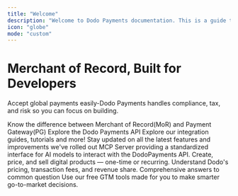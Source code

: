 ```yaml
---
title: "Welcome"
description: "Welcome to Dodo Payments documentation. This is a guide to help you understand and navigate the Dodo Payments dashboard"
icon: "globe"
mode: "custom"
---
```


<div className="welcome-hero">
  <h1>Merchant of Record, Built for Developers</h1>
  <p>Accept global payments easily-Dodo Payments handles compliance, tax, and risk so you can focus on building.</p>
</div>

<div className="welcome-page">

  <Columns cols={3} >
   <Card title="MoR vs PG"  icon="code-compare" href="miscellaneous/pricing-and-fee-structure">
      Know the difference between Merchant of Record(MoR) and Payment Gateway(PG)
    </Card>
    <Card title="API Reference" icon="code" href="miscellaneous/pricing-and-fee-structure">
      Explore the Dodo Payments API
    </Card>
    <Card title="Deverloper Resources" icon="layer-group" href="developer-resources">
      Explore our integration guides, tutorials and more!
    </Card>
    <Card title="Changelog" icon="cash-register" href="miscellaneous/pricing-and-fee-structure">
      Stay updated on all the latest features and improvements we've rolled out
    </Card>
    <Card title="MCP Server" icon="server" href="developer-resources/mcp-server">
      MCP Server providing a standardized interface for AI models to interact with the DodoPayments API.
    </Card>
    <Card title="Sell Products & Subscriptions"  icon="cart-shopping" href="/features/product-catalog/one-time-payment-products" >
       Create, price, and sell digital products — one-time or recurring.
    </Card>
    <Card title="Pricing & Fee Structure"  icon="dollar-sign" href="miscellaneous/pricing-and-fee-structure">
      Understand Dodo's pricing, transaction fees, and revenue share.
    </Card>
    <Card title="FAQs" icon="circle-question" href="miscellaneous/faq">
      Comprehensive answers to common question
    </Card>
    <Card title="GTM Tools" icon="chart-line" href="features/gtm-tools/saas-pricing-calculator">
      Use our free GTM tools made for you to make smarter go-to-market decisions.
    </Card>
  </Columns>

</div>
